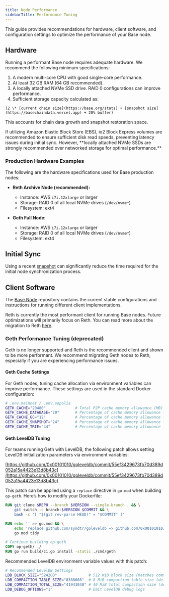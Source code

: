 ```yaml
---
title: Node Performance
sidebarTitle: Performance Tuning
---
```


This guide provides recommendations for hardware, client software, and configuration settings to optimize the performance of your Base node.

## Hardware

Running a performant Base node requires adequate hardware. We recommend the following minimum specifications:

1. A modern multi-core CPU with good single-core performance.  
2. At least 32 GB RAM (64 GB recommended).  
3. A locally attached NVMe SSD drive. RAID 0 configurations can improve performance.  
4. Sufficient storage capacity calculated as:  

  ```
  (2 \* [current chain size](https://base.org/stats) + [snapshot size](https://basechaindata.vercel.app) + 20% buffer)
  ```

  This accounts for chain data growth and snapshot restoration space.

<Note>
If utilizing Amazon Elastic Block Store (EBS), io2 Block Express volumes are recommended to ensure sufficient disk read speeds, preventing latency issues during initial sync. However, **locally attached NVMe SSDs are strongly recommended over networked storage for optimal performance.**
</Note>

### Production Hardware Examples

The following are the hardware specifications used for Base production nodes:

- **Reth Archive Node (recommended):**
    - Instance: AWS `i7i.12xlarge` or larger 
    - Storage: RAID 0 of all local NVMe drives (`/dev/nvme*`)  
    - Filesystem: ext4  

- **Geth Full Node:**
    - Instance: AWS `i7i.12xlarge` or larger
    - Storage: RAID 0 of all local NVMe drives (`/dev/nvme*`)  
    - Filesystem: ext4  

## Initial Sync

Using a recent [snapshot](/base-chain/node-operators/snapshots) can significantly reduce the time required for the initial node synchronization process.

## Client Software

The [Base Node](https://github.com/base/node) repository contains the current stable configurations and instructions for running different client implementations.

Reth is currently the most performant client for running Base nodes. Future optimizations will primarily focus on Reth. You can read more about the migration to Reth [here](https://blog.base.dev/scaling-base-with-reth).

### Geth Performance Tuning (deprecated)

<Warning>
Geth is no longer supported and Reth is the recommended client and shown to be more performant. We recommend migrating Geth nodes to Reth, especially if you are experiencing performance issues.
</Warning>

#### Geth Cache Settings

For Geth nodes, tuning cache allocation via environment variables can improve performance. These settings are used in the standard Docker configuration:

```bash
# .env.mainnet / .env.sepolia
GETH_CACHE="20480"             # Total P2P cache memory allowance (MB) (default: 1024)
GETH_CACHE_DATABASE="20"       # Percentage of cache memory allowance for database IO (default: 75)
GETH_CACHE_GC="12"             # Percentage of cache memory allowance for garbage collection (default: 25)
GETH_CACHE_SNAPSHOT="24"       # Percentage of cache memory allowance for snapshot caching (default: 10)
GETH_CACHE_TRIE="44"           # Percentage of cache memory allowance for trie caching (default: 25)
```

#### Geth LevelDB Tuning

For teams running Geth with LevelDB, the following patch allows setting LevelDB initialization parameters via environment variables:

[https://github.com/0x00101010/goleveldb/commit/55ef3429673fb70d389d052a15a4423e13d8b43c](https://github.com/0x00101010/goleveldb/commit/55ef3429673fb70d389d052a15a4423e13d8b43c)

This patch can be applied using a `replace` directive in `go.mod` when building `op-geth`. Here’s how to modify your Dockerfile:

```dockerfile
RUN git clone $REPO --branch $VERSION --single-branch . && \
    git switch -c branch-$VERSION $COMMIT && \
    bash -c '[ "$(git rev-parse HEAD)" = "$COMMIT" ]'

RUN echo '' >> go.mod && \
    echo 'replace github.com/syndtr/goleveldb => github.com/0x00101010/goleveldb v1.0.4-param-customization' >> go.mod && \
    go mod tidy

# Continue building op-geth
COPY op-geth/ ./
RUN go run build/ci.go install -static ./cmd/geth
```

Recommended LevelDB environment variable values with this patch:

```bash
# Recommended LevelDB Settings
LDB_BLOCK_SIZE="524288"              # 512 KiB block size (matches common RAID 0 chunk sizes)
LDB_COMPACTION_TABLE_SIZE="8388608"  # 8 MiB compaction table size (default: 2 MiB)
LDB_COMPACTION_TOTAL_SIZE="41943040" # 40 MiB total compaction size (default: 8 MiB)
LDB_DEBUG_OPTIONS="1"                # Emit LevelDB debug logs
```

